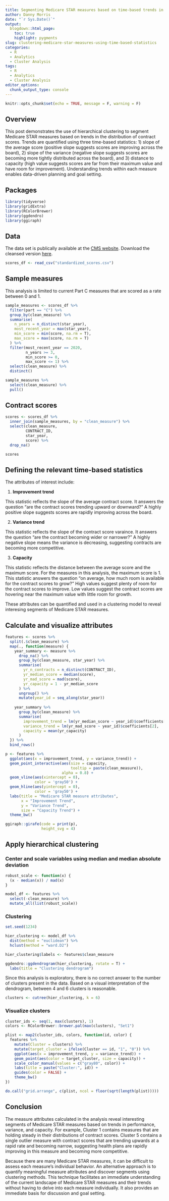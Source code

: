 ```yaml
---
title: Segmenting Medicare STAR measures based on time-based trends in the distributions of contract scores
author: Danny Morris
date: "`r Sys.Date()`"
output: 
  blogdown::html_page:
    toc: true
    highlight: pygments
slug: clustering-medicare-star-measures-using-time-based-statistics
categories:
  - R
  - Analytics
  - Cluster Analysis
tags:
  - R
  - Analytics
  - Cluster Analysis
editor_options: 
  chunk_output_type: console
---
```


```r
knitr::opts_chunk$set(echo = TRUE, message = F, warning = F)
```

## Overview

This post demonstrates the use of hierarchical clustering to segment Medicare STAR measures based on trends in the distribution of contract scores. Trends are quantified using three time-based statistics: 1) slope of the average score (positive slope suggests scores are improving across the board), 2) slope of the variance (negative slope suggests scores are becoming more tightly distributed across the board), and 3) distance to capacity (high value suggests scores are far from their maximum value and have room for improvement). Understanding trends within each measure enables data-driven planning and goal setting.

## Packages

```r
library(tidyverse)
library(gridExtra)
library(RColorBrewer)
library(ggdendro)
library(ggiraph)
```

## Data

The data set is publically available at the [CMS website](https://www.cms.gov/Medicare/Prescription-Drug-Coverage/PrescriptionDrugCovGenIn/PerformanceData). Download the cleansed version [here](.files/standardized_scores.csv).

```r
scores_df <- read_csv("standardized_scores.csv")
```

## Sample measures

This analysis is limited to current Part C measures that are scored as a rate between 0 and 1.

```r
sample_measures <- scores_df %>%
  filter(part == "C") %>%
  group_by(clean_measure) %>%
  summarise(
    n_years = n_distinct(star_year),
    most_recent_year = max(star_year),
    min_score = min(score, na.rm = T),
    max_score = max(score, na.rm = T)
  ) %>%
  filter(most_recent_year == 2020,
         n_years >= 3, 
         min_score >= 0,
         max_score <= 1) %>%
  select(clean_measure) %>%
  distinct()

sample_measures %>%
  select(clean_measure) %>%
  pull()
```

## Contract scores

```r
scores <- scores_df %>%
  inner_join(sample_measures, by = "clean_measure") %>%
  select(clean_measure,
         CONTRACT_ID,
         star_year,
         score) %>%
  drop_na()

scores
```

## Defining the relevant time-based statistics

The attributes of interest include:

1. **Improvement trend**

This statistic reflects the slope of the average contract score. It answers the question "are the contract scores trending upward or downward?" A highly positive slope suggests scores are rapidly improving across the board. 

2. **Variance trend**

This statistic reflects the slope of the contract score varaince. It answers the question "are the contract becoming wider or narrower?" A highly negative slope means the variance is decreasing, suggesting contracts are becoming more competitive.

3. **Capacity**

This statistic reflects the distance between the average score and the maximum score. For the measures in this analysis, the maximum score is 1. This statistic answers the question "on average, how much room is available for the contract scores to grow?" High values suggest plenty of room for the contract scores to improve. Low values suggest the contract scores are hovering near the maximum value with little room for growth.

These attributes can be quantified and used in a clustering model to reveal interesing segments of Medicare STAR measures.

## Calculate and visualize attributes

```r
features <- scores %>% 
  split(.$clean_measure) %>%
  map(., function(measure) {
    year_summary <- measure %>%
      drop_na() %>%
      group_by(clean_measure, star_year) %>%
      summarise(
        yr_n_contracts = n_distinct(CONTRACT_ID),
        yr_median_score = median(score),
        yr_mad_score = mad(score),
        yr_capacity = 1 - yr_median_score
      ) %>%
      ungroup() %>%
      mutate(year_id = seq_along(star_year))
    
    year_summary %>%
      group_by(clean_measure) %>%
      summarise(
        improvement_trend = lm(yr_median_score ~ year_id)$coefficients[2],
        variance_trend = lm(yr_mad_score ~ year_id)$coefficients[2],
        capacity = mean(yr_capacity)
      )
  }) %>%
  bind_rows()
```

```r
p <- features %>%
  ggplot(aes(x = improvement_trend, y = variance_trend)) +
  geom_point_interactive(aes(size = capacity,
                             tooltip = paste(clean_measure)),
                         alpha = 0.8) +
  geom_vline(aes(xintercept = 0), 
             color = 'gray50') +
  geom_hline(aes(yintercept = 0), 
             color = 'gray50') +
  labs(title = "Medicare STAR measure attributes",
       x = "Improvement Trend",
       y = "Variance Trend",
       size = "Capacity Trend") +
  theme_bw()

ggiraph::girafe(code = print(p), 
                height_svg = 4)
```

## Apply hierarchical clustering

### Center and scale variables using median and median absolute deviation

```r
robust_scale <- function(x) {
  (x - median(x)) / mad(x)
}

model_df <- features %>%
  select(-clean_measure) %>%
  mutate_all(list(robust_scale))
```

### Clustering

```r
set.seed(1234)

hier_clustering <- model_df %>%
  dist(method = "euclidean") %>%
  hclust(method = "ward.D2")

hier_clustering$labels <- features$clean_measure

ggdendro::ggdendrogram(hier_clustering, rotate = T) +
  labs(title = "Clustering dendrogram")
```

Since this analysis is exploratory, there is no correct answer to the number of clusters present in the data. Based on a visual interpretation of the dendrogram, between 4 and 6 clusters is reasonable. 

```r
clusters <- cutree(hier_clustering, k = 6)
```

### Visualize clusters

```r
cluster_ids <- seq(1, max(clusters), 1)
colors <- RColorBrewer::brewer.pal(max(clusters), "Set1")

plist <- map2(cluster_ids, colors, function(id, color) {
  features %>%
    mutate(Cluster = clusters) %>%
    mutate(target_cluster = ifelse(Cluster == id, "1", "0")) %>%
    ggplot(aes(x = improvement_trend, y = variance_trend)) +
    geom_point(aes(color = target_cluster, size = capacity)) +
    scale_color_manual(values = c("gray80", color)) +
    labs(title = paste("Cluster:", id)) +
    guides(color = FALSE) +
    theme_bw() 
})

do.call("grid.arrange", c(plist, ncol = floor(sqrt(length(plist)))))
```

## Conclusion

The measure attributes calculated in the analysis reveal interesting segments of Medicare STAR measures based on trends in performance, variance, and capacity. For example, Cluster 1 contains measures that are holding steady in their distributions of contract scores. Cluster 5 contains a single outlier measure with contract scores that are trending upwards at a rapid rate and becoming narrow, suggesting health plans are rapidly improving in this measure and becoming more competitive.

Because there are many Medicare STAR measures, it can be difficult to assess each measure's individual behavior. An alternative approach is to quantify meaningful measure attributes and discover segments using clustering methods. This technique facilitates an immediate understanding of the current landscape of Medicare STAR measures and their trends without having to delve into each measure individually. It also provides an immediate basis for discussion and goal setting.






















